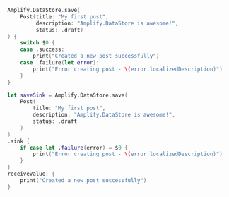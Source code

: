 <BlockSwitcher>

<CodeBlock name="Listener (iOS 11+)">

```swift
Amplify.DataStore.save(
    Post(title: "My first post",
         description: "Amplify.DataStore is awesome!",
         status: .draft)
) {
    switch $0 {
    case .success:
        print("Created a new post successfully")
    case .failure(let error):
        print("Error creating post - \(error.localizedDescription)")
    }
}
```

</CodeBlock>

<CodeBlock name="Combine (iOS 13+)">

```swift
let saveSink = Amplify.DataStore.save(
    Post(
        title: "My first post",
        description: "Amplify.DataStore is awesome!",
        status: .draft
    )
)
.sink {
    if case let .failure(error) = $0 {
        print("Error creating post - \(error.localizedDescription)")
    }
}
receiveValue: {
    print("Created a new post successfully")
}
```

</CodeBlock>

</BlockSwitcher>
